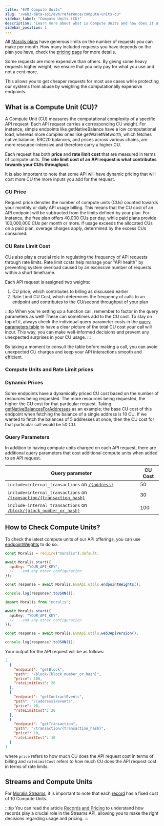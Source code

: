 ```yaml
---
title: "EVM Compute Units"
slug: "/web3-data-api/evm/reference/compute-units-cu"
sidebar_label: "Compute Units (CU)"
description: "Learn more about what is Compute Units and how does it affects your pricing."
sidebar_position: 1
---
```


All [Moralis plans](/web3-data-api/evm/pricing-plans) have generous limits on the number of requests you can make per month. How many included requests you have depends on the plan you have, check the [pricing page](https://moralis.io/pricing) for more details.

Some requests are more expensive than others. By giving some heavy requests higher weight, we ensure that you only pay for what you use and not a cent more.

This allows you to get cheaper requests for most use cases while protecting our systems from abuse by weighing the computationally expensive endpoints.

## What is a Compute Unit (CU)?

A Compute Unit (CU) measures the computational complexity of a specific API request. Each API request carries a corresponding CU weight. For instance, simple endpoints like getNativeBalance have a low computational load, whereas more complex ones like getWalletNetworth, which fetches native balance, ERC20 balances, and prices across various chains, are more resource-intensive and therefore carry a higher CU.

Each request has both **price** and **rate limit cost** that are measured in terms of compute units. **The rate limit cost of an API request is what contributes towards your CU/s throughput.**

It is also important to note that some API will have dynamic pricing that will cost more CU the more inputs you add for the request.

### CU Price

Request price denotes the number of compute units (CUs) counted towards your monthly or daily API usage billing. This means that the CU cost of an API endpoint will be subtracted from the limits defined by your plan. For instance, the free plan offers 40,000 CUs per day, while paid plans provide 100,000,000 CUs per month or more. If usage exceeds the allocated CUs on a paid plan, overage charges apply, determined by the excess CUs consumed.

### CU Rate Limit Cost

CUs also play a crucial role in regulating the frequency of API requests through rate limits. Rate limit costs help manage your "API health" by preventing system overload caused by an excessive number of requests within a short timeframe.

Each API request is assigned two weights:

1. CU price, which contributes to billing as discussed earlier
2. Rate Limit CU Cost, which determines the frequency of calls to an endpoint and contributes to the CU/second throughput of your plan

:::tip
When you're setting up a function call, remember to factor in the query parameters as well! These can sometimes add to the CU cost. To stay on top of it, always check the individual query parameter costs in the [query parameters table](#query-parameters) to have a clear picture of the total CU cost your call will incur. This way, you can make well-informed decisions and prevent any unexpected surprises in your CU usage.
:::

By taking a moment to consult the table before making a call, you can avoid unexpected CU charges and keep your API interactions smooth and efficient.

### Compute Units and Rate Limit prices


<ComputeUnitsTable chain="evm" />

### Dynamic Prices

Some endpoints have a dynamically priced CU cost based on the number of resources being requested. The more resources being requested, the higher the CU cost for that particular request.
Taking [getNativeBalancesForAddresses](/web3-data-api/evm/reference/get-native-balances-for-addresses) as an example; the base CU cost of this endpoint when fetching the balance of a single address is 10 CU. If we wanted to fetch the balances of 5 addresses at once, then the CU cost for that particular call would be 50 CU.

### Query Parameters

In addition to having compute units charged on each API request, there are additional query parameters that cost additional compute units when added to an API request.

| Query parameter                                                                                                      | CU Cost |
| -------------------------------------------------------------------------------------------------------------------- | ------- |
| `include=internal_transactions` on [`/{address}`](/web3-data-api/evm/reference/get-wallet-transactions)              | 50      |
| `include=internal_transactions` on [`/transaction/{transaction_hash}`](/web3-data-api/evm/reference/get-transaction) | 30      |
| `include=internal_transactions` on [`/block/{block_number_or_hash}`](/web3-data-api/evm/reference/get-block)         | 100     |

## How to Check Compute Units?

To check the latest compute units of our API offerings, you can use [endpointWeights](/web3-data-api/evm/reference/endpoint-weights) to do so.


<Tabs groupId="programming-language">
  <TabItem value="javascript" label="index.js (JavaScript)" default>

```javascript index.js
const Moralis = require("moralis").default;

await Moralis.start({
  apiKey: "YOUR_API_KEY",
  // ...and any other configuration
});

const response = await Moralis.EvmApi.utils.endpointWeights();

console.log(response?.toJSON());
```

</TabItem>
<TabItem value="typescript" label="index.ts (TypeScript)">

```typescript index.ts
import Moralis from "moralis";

await Moralis.start({
  apiKey: "YOUR_API_KEY",
  // ...and any other configuration
});

const response = await Moralis.EvmApi.utils.web3ApiVersion();

console.log(response?.toJSON());
```

</TabItem>
</Tabs>

Your output for the API request will be as follows:

```json
[
  {
    "endpoint": "getBlock",
    "path": "/block/{block_number_or_hash}",
    "price": 100,
    "rateLimitCost": 20
  },
  {
    "endpoint": "getContractEvents",
    "path": "/{address}/events",
    "price": 20,
    "rateLimitCost": 20
  },
  {
    "endpoint": "getTransaction",
    "path": "/transaction/{transaction_hash}",
    "price": 10,
    "rateLimitCost": 10
  }
]
```

where `price` refers to how much CU does the API request cost in terms of billing and `rateLimitCost` refers to how much CU does the API request cost in terms of rate limits.

## Streams and Compute Units

For [Moralis Streams](/streams-api/evm#what-is-the-streams-api), it is important to note that each [record](/streams-api/evm/records-and-pricing#what-is-the-record) has a fixed cost of 10 Compute Units.

:::tip
You can read the article [Records and Pricing](/streams-api/evm/records-and-pricing) to understand how records play a crucial role in the Streams API, allowing you to make the right decisions regarding usage and pricing.
:::
